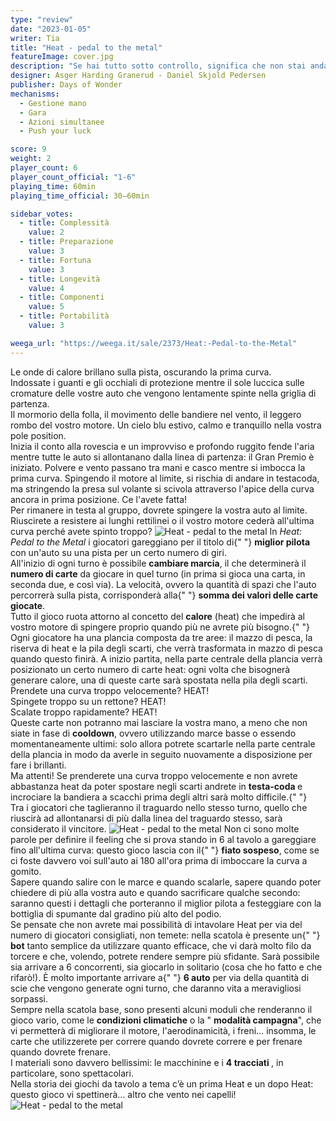 ```yaml
---
type: "review"
date: "2023-01-05"
writer: Tia
title: "Heat - pedal to the metal"
featureImage: cover.jpg
description: "Se hai tutto sotto controllo, significa che non stai andando abbastanza veloce. - Mario Andretti"
designer: Asger Harding Granerud - Daniel Skjold Pedersen
publisher: Days of Wonder
mechanisms:
  - Gestione mano
  - Gara
  - Azioni simultanee
  - Push your luck

score: 9
weight: 2
player_count: 6
player_count_official: "1-6"
playing_time: 60min
playing_time_official: 30–60min

sidebar_votes:
  - title: Complessità
    value: 2
  - title: Preparazione
    value: 3
  - title: Fortuna
    value: 3
  - title: Longevità
    value: 4
  - title: Componenti
    value: 5
  - title: Portabilità
    value: 3

weega_url: "https://weega.it/sale/2373/Heat:-Pedal-to-the-Metal"
---
```


<Setting>
  Le onde di calore brillano sulla pista, oscurando la prima curva. <br />
  Indossate i guanti e gli occhiali di protezione mentre il sole luccica sulle cromature
  delle vostre auto che vengono lentamente spinte nella griglia di partenza.
  <br />
  Il mormorio della folla, il movimento delle bandiere nel vento, il leggero rombo
  del vostro motore. Un cielo blu estivo, calmo e tranquillo nella vostra pole position.
  <br />
  Inizia il conto alla rovescia e un improvviso e profondo ruggito fende l'aria mentre
  tutte le auto si allontanano dalla linea di partenza: il Gran Premio è iniziato.
  Polvere e vento passano tra mani e casco mentre si imbocca la prima curva. Spingendo
  il motore al limite, si rischia di andare in testacoda, ma stringendo la presa
  sul volante si scivola attraverso l'apice della curva ancora in prima posizione.
  Ce l'avete fatta!
  <br />
  Per rimanere in testa al gruppo, dovrete spingere la vostra auto al limite. Riuscirete
  a resistere ai lunghi rettilinei o il vostro motore cederà all'ultima curva perché
  avete spinto troppo?
</Setting>

<img src="./game1.jpg" alt="Heat - pedal to the metal" />

<Rules>
  In <em>Heat: Pedal to the Metal</em> i giocatori gareggiano per il titolo di{" "}
  <strong>miglior pilota</strong> con un'auto su una pista per un certo numero
  di giri.
  <br />
  All'inizio di ogni turno è possibile <strong>cambiare marcia</strong>, il che
  determinerà il <strong>numero di carte</strong> da giocare in quel turno (in
  prima si gioca una carta, in seconda due, e così via). La velocità, ovvero la
  quantità di spazi che l'auto percorrerà sulla pista, corrisponderà alla{" "}
  <strong>somma dei valori delle carte giocate</strong>.<br />
  Tutto il gioco ruota attorno al concetto del <strong>calore</strong> (heat) che
  impedirà al vostro motore di spingere proprio quando più ne avrete più bisogno.{" "}
  <br />
  Ogni giocatore ha una plancia composta da tre aree: il mazzo di pesca, la
  riserva di heat e la pila degli scarti, che verrà trasformata in mazzo di
  pesca quando questo finirà. A inizio partita, nella parte centrale della
  plancia verrà posizionato un certo numero di carte heat: ogni volta che
  bisognerà generare calore, una di queste carte sarà spostata nella pila degli
  scarti.
  <br />
  Prendete una curva troppo velocemente? HEAT!
  <br />
  Spingete troppo su un rettone? HEAT! <br />
  Scalate troppo rapidamente? HEAT!
  <br />
  Queste carte non potranno mai lasciare la vostra mano, a meno che non siate in
  fase di <strong>cooldown</strong>, ovvero utilizzando marce basse o essendo momentaneamente
  ultimi: solo allora potrete scartarle nella parte centrale della plancia in modo
  da averle in seguito nuovamente a disposizione per fare i brillanti.
  <br />
  Ma attenti! Se prenderete una curva troppo velocemente e non avrete abbastanza
  heat da poter spostare negli scarti andrete in <strong>
    testa-coda
  </strong> e incrociare la bandiera a scacchi prima degli altri sarà molto difficile.{" "}
  <br />
  Tra i giocatori che taglieranno il traguardo nello stesso turno, quello che
  riuscirà ad allontanarsi di più dalla linea del traguardo stesso, sarà
  considerato il vincitore.
</Rules>

<img src="./game2.jpg" alt="Heat - pedal to the metal" />

<Feedback>
  Non ci sono molte parole per definire il feeling che si prova stando in 6 al
  tavolo a gareggiare fino all'ultima curva: questo gioco lascia con il{" "}
  <strong>fiato sospeso</strong>, come se ci foste davvero voi sull'auto ai 180
  all'ora prima di imboccare la curva a gomito. <br />
  Sapere quando salire con le marce e quando scalarle, sapere quando poter chiedere
  di più alla vostra auto e quando sacrificare qualche secondo: saranno questi i
  dettagli che porteranno il miglior pilota a festeggiare con la bottiglia di spumante
  dal gradino più alto del podio. <br />
  Se pensate che non avrete mai possibilità di intavolare Heat per via del
  numero di giocatori consigliati, non temete: nella scatola è presente un{" "}
  <strong>bot</strong> tanto semplice da utilizzare quanto efficace, che vi darà
  molto filo da torcere e che, volendo, potrete rendere sempre più sfidante.
  Sarà possibile sia arrivare a 6 concorrenti, sia giocarlo in solitario (cosa
  che ho fatto e che rifarò!). È molto importante arrivare a{" "}
  <strong>6 auto</strong> per via della quantità di scie che vengono generate
  ogni turno, che daranno vita a meravigliosi sorpassi.
  <br />
  Sempre nella scatola base, sono presenti alcuni moduli che renderanno il gioco
  vario, come le <strong>condizioni climatiche</strong> o la "
  <strong>modalità campagna</strong>", che vi permetterà di migliorare il
  motore, l'aerodinamicità, i freni… insomma, le carte che utilizzerete per
  correre quando dovrete correre e per frenare quando dovrete frenare.
  <br />I materiali sono davvero bellissimi: le macchinine e i <strong>
    4 tracciati
  </strong>, in particolare, sono spettacolari.
  <br />
  Nella storia dei giochi da tavolo a tema c’è un prima Heat e un dopo Heat: questo
  gioco vi spettinerà… altro che vento nei capelli!
</Feedback>

<img src="./game3.jpg" alt="Heat - pedal to the metal" />

